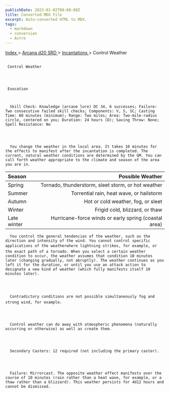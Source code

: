 ```yaml
---
publishDate: 2023-01-02T00:00:00Z
title: Converted MDX File
excerpt: Auto-converted HTML to MDX.
tags:
  - markdown
  - conversion
  - Astro
---
```







[
      Index
     ](-index)
     >
     [
      Arcana d20 SRD
     ](arcana-d20-srd-index)
     >
     [
      Incantations
     ](arcana-d20-srd-incantations-index)
     > Control Weather
    





## 
     Control Weather
    



     Evocation
     


      Skill Check: Knowledge (arcane lore) DC 34, 6 successes; Failure: Two consecutive failed skill checks; Components: V, S, SC; Casting Time: 60 minutes (minimum); Range: Two miles; Area: Two-mile-radius circle, centered on you; Duration: 24 hours (D); Saving Throw: None; Spell Resistance: No
     



      You change the weather in the local area. It takes 10 minutes for the effects to manifest after the incantation is completed. The current, natural weather conditions are determined by the GM. You can call forth weather appropriate to the climate and season of the area you are in.
     


| Season | Possible Weather |
| :-------- | ------------------: |
| Spring | Tornado, thunderstorm, sleet storm, or hot weather |
| Summer | Torrential rain, heat wave, or hailstorm |
| Autumn | Hot or cold weather, fog, or sleet |
| Winter | Frigid cold, blizzard, or thaw |
| Late winter | Hurricane-force winds or early spring (coastal area) |




      You control the general tendencies of the weather, such as the direction and intensity of the wind. You cannot control specific applications of the weatherwhere lightning strikes, for example, or the exact path of a tornado. When you select a certain weather condition to occur, the weather assumes that condition 10 minutes later (changing gradually, not abruptly). The weather continues as you left it for the duration, or until you use an attack action to designate a new kind of weather (which fully manifests itself 10 minutes later).
     



      Contradictory conditions are not possible simultaneously fog and strong wind, for example.
     



      Control weather can do away with atmospheric phenomena (naturally occurring or otherwise) as well as create them.
     



      Secondary Casters: 12 required (not including the primary caster).
     



      Failure: Mirrorcast. The opposite weather effect manifests over the course of 10 minutes (rain rather than a heat wave, for example, or a thaw rather than a blizzard). This weather persists for 4d12 hours and cannot be dismissed.
     




